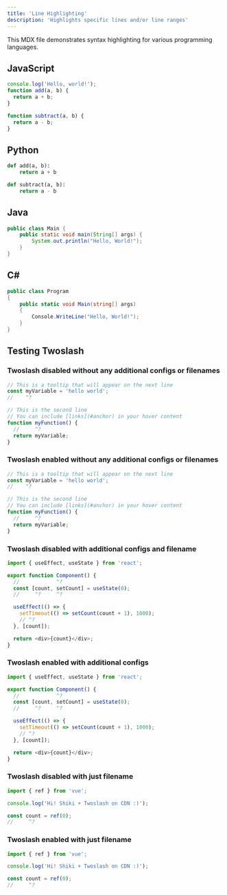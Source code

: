 ```yaml
---
title: 'Line Highlighting'
description: 'Highlights specific lines and/or line ranges'
---
```


This MDX file demonstrates syntax highlighting for various programming languages.

## JavaScript

```js index.js {2}
console.log('Hello, world!');
function add(a, b) {
  return a + b;
}

function subtract(a, b) {
  return a - b;
}
```

## Python

```python index.py {1-2,4-5}
def add(a, b):
    return a + b

def subtract(a, b):
    return a - b
```

## Java

```java {3}
public class Main {
    public static void main(String[] args) {
        System.out.println("Hello, World!");
    }
}
```

## C#

```csharp index.cs {1,3-4}
public class Program
{
    public static void Main(string[] args)
    {
        Console.WriteLine("Hello, World!");
    }
}
```

## Testing Twoslash

### Twoslash disabled without any additional configs or filenames

```ts
// This is a tooltip that will appear on the next line
const myVariable = 'hello world';
//    ^?

// This is the second line
// You can include [links](#anchor) in your hover content
function myFunction() {
  //     ^?
  return myVariable;
}
```

### Twoslash enabled without any additional configs or filenames

```ts mint-twoslash
// This is a tooltip that will appear on the next line
const myVariable = 'hello world';
//    ^?

// This is the second line
// You can include [links](#anchor) in your hover content
function myFunction() {
  //     ^?
  return myVariable;
}
```

### Twoslash disabled with additional configs and filename

```js something_with_external_packages.tsx icon="js" lines
import { useEffect, useState } from 'react';

export function Component() {
  //            ^?
  const [count, setCount] = useState(0);
  //     ^?     ^?

  useEffect(() => {
    setTimeout(() => setCount(count + 1), 1000);
    // ^?
  }, [count]);

  return <div>{count}</div>;
}
```

### Twoslash enabled with additional configs

```js something_with_external_packages.tsx icon="js" lines mint-twoslash
import { useEffect, useState } from 'react';

export function Component() {
  //            ^?
  const [count, setCount] = useState(0);
  //     ^?     ^?

  useEffect(() => {
    setTimeout(() => setCount(count + 1), 1000);
    // ^?
  }, [count]);

  return <div>{count}</div>;
}
```

### Twoslash disabled with just filename

```ts Vue Sample
import { ref } from 'vue';

console.log('Hi! Shiki + Twoslash on CDN :)');

const count = ref(0);
//     ^?
```

### Twoslash enabled with just filename

```ts mint-twoslash Vue Sample
import { ref } from 'vue';

console.log('Hi! Shiki + Twoslash on CDN :)');

const count = ref(0);
//     ^?
```

